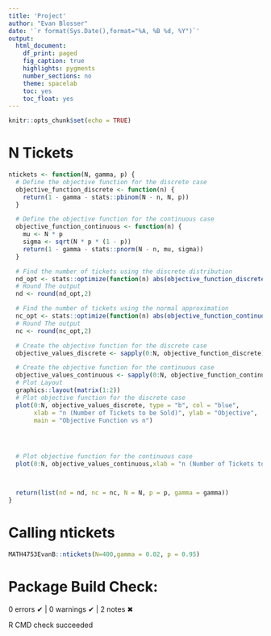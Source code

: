 ```yaml
---
title: 'Project'
author: "Evan Blosser"
date: '`r format(Sys.Date(),format="%A, %B %d, %Y")`'
output: 
  html_document:
    df_print: paged
    fig_caption: true
    highlights: pygments
    number_sections: no
    theme: spacelab
    toc: yes
    toc_float: yes
---
```


```r
knitr::opts_chunk$set(echo = TRUE)
```






# N Tickets 


```r
ntickets <- function(N, gamma, p) {
  # Define the objective function for the discrete case
  objective_function_discrete <- function(n) {
    return(1 - gamma - stats::pbinom(N - n, N, p))
  }

  # Define the objective function for the continuous case
  objective_function_continuous <- function(n) {
    mu <- N * p
    sigma <- sqrt(N * p * (1 - p))
    return(1 - gamma - stats::pnorm(N - n, mu, sigma))
  }

  # Find the number of tickets using the discrete distribution
  nd_opt <- stats::optimize(function(n) abs(objective_function_discrete(n)), interval = c(0, N))$minimum
  # Round The output
  nd <- round(nd_opt,2)

  # Find the number of tickets using the normal approximation
  nc_opt <- stats::optimize(function(n) abs(objective_function_continuous(n)), interval = c(0, N))$minimum
  # Round The output
  nc <- round(nc_opt,2)

  # Create the objective function for the discrete case
  objective_values_discrete <- sapply(0:N, objective_function_discrete)

  # Create the objective function for the continuous case
  objective_values_continuous <- sapply(0:N, objective_function_continuous)
  # Plot Layout 
  graphics::layout(matrix(1:2))
  # Plot objective function for the discrete case
  plot(0:N, objective_values_discrete, type = "b", col = "blue",
       xlab = "n (Number of Tickets to be Sold)", ylab = "Objective",
       main = "Objective Function vs n")
 



  # Plot objective function for the continuous case
  plot(0:N, objective_values_continuous,xlab = "n (Number of Tickets to be Sold)", ylab="Objective", type = "l", col = "purple")



  return(list(nd = nd, nc = nc, N = N, p = p, gamma = gamma))
}
```
# Calling ntickets
```r
MATH4753EvanB::ntickets(N=400,gamma = 0.02, p = 0.95)
```


# Package Build Check:


0 errors ✔ | 0 warnings ✔ | 2 notes ✖

R CMD check succeeded



